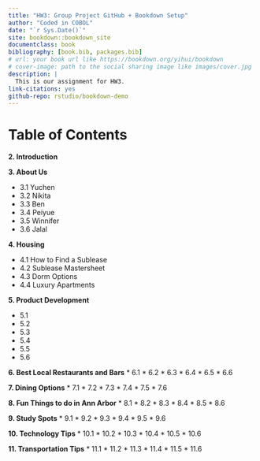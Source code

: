 ```yaml
--- 
title: "HW3: Group Project GitHub + Bookdown Setup"
author: "Coded in COBOL"
date: "`r Sys.Date()`"
site: bookdown::bookdown_site
documentclass: book
bibliography: [book.bib, packages.bib]
# url: your book url like https://bookdown.org/yihui/bookdown
# cover-image: path to the social sharing image like images/cover.jpg
description: |
  This is our assignment for HW3.
link-citations: yes
github-repo: rstudio/bookdown-demo
---
```


# Table of Contents


**2. Introduction**

**3. About Us**

* 3.1 Yuchen
* 3.2 Nikita
* 3.3 Ben
* 3.4 Peiyue
* 3.5 Winnifer
* 3.6 Jalal

**4. Housing**

* 4.1 How to Find a Sublease
* 4.2 Sublease Mastersheet
* 4.3 Dorm Options
* 4.4 Luxury Apartments

**5. Product Development**

* 5.1 
* 5.2 
* 5.3 
* 5.4 
* 5.5 
* 5.6 

**6. Best Local Restaurants and Bars**
* 6.1 
* 6.2 
* 6.3 
* 6.4 
* 6.5 
* 6.6 

**7. Dining Options**
* 7.1 
* 7.2 
* 7.3 
* 7.4 
* 7.5 
* 7.6 

**8. Fun Things to do in Ann Arbor**
* 8.1 
* 8.2 
* 8.3 
* 8.4 
* 8.5 
* 8.6 

**9. Study Spots**
* 9.1 
* 9.2 
* 9.3 
* 9.4 
* 9.5 
* 9.6 

**10. Technology Tips**
* 10.1 
* 10.2 
* 10.3 
* 10.4 
* 10.5 
* 10.6 

**11. Transportation Tips**
* 11.1 
* 11.2 
* 11.3 
* 11.4 
* 11.5 
* 11.6 




